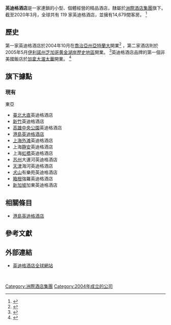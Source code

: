 
{{Infobox company
| name = 英迪格酒店
| key_people = 
| locations = 119間飯店
| area_served = 美國、英國、中國、哥斯大黎加、泰國、台灣、以色列、義大利、西班牙、俄羅斯、波蘭、德國、加拿大、比利時
| homepage = http://www.hotelindigo.com
| revenue = 
| industry = [[飯店|飯店]]
| num_employees = 
| location = 
| logo = HotelIndigoLogo.svg
| founder = 
| foundation = 2004
| parent = [[洲際酒店集團|洲際酒店集團]]
| slogan = 
| type = [[加盟連鎖|加盟連鎖]]
| image_caption = [[休士頓|休士頓]]上城英迪格酒店
| image = Hotel Indigo CIMG8676.JPG
| name_en = Hotel Indigo
}}'''英迪格酒店'''是一家連鎖的小型、個體經營的精品酒店，隸屬於[[洲際酒店集團|洲際酒店集團]]旗下。截至2020年3月，全球共有 119 家英迪格酒店，並擁有14,679間客房。 <ref>{{Cite web|title=Hotel Indigo|url=https://www.ihgplc.com/en/our-brands/hotel-indigo|access-date=2020-01-01|work=www.ihgplc.com|archive-date=2021-08-12|archive-url=https://web.archive.org/web/20210812213808/https://www.ihgplc.com/en/our-brands/hotel-indigo|dead-url=no}}</ref>

== 歷史 ==
第一家英迪格酒店於2004年10月在[[喬治亞州|喬治亞州]][[亚特兰大|亞特蘭大]]開業<ref>{{Cite web|title=Atlanta's second Hotel Indigo opens near airport|url=https://www.travelweekly.com/Travel-News/Hotel-News/Atlantas-second-Hotel-Indigo-opens-near-airport|access-date=26 February 2020|author=King|first=Danny|work=Travel Weekly|archive-date=2021-08-07|archive-url=https://web.archive.org/web/20210807043710/https://www.travelweekly.com/Travel-News/Hotel-News/Atlantas-second-Hotel-Indigo-opens-near-airport|dead-url=no}}</ref> ，第二家酒店則於2005年5月[[伊利诺伊州|伊利諾州]][[芝加哥|芝加哥]][[黄金湖岸历史地区_(芝加哥)|黄金湖岸歷史地區]]開業。 <ref>{{Cite news|author=Ori|first=Ryan|title=Gold Coast's Hotel Indigo getting new name: Claridge House|url=https://www.chicagotribune.com/columns/ryan-ori/ct-biz-hotel-indigo-redevelopment-ryan-ori-20180418-story.html|accessdate=26 February 2020|publisher=The Chicago Tribune|date=18 April 2018|archive-date=2021-08-07|archive-url=https://web.archive.org/web/20210807044435/https://www.chicagotribune.com/columns/ryan-ori/ct-biz-hotel-indigo-redevelopment-ryan-ori-20180418-story.html|dead-url=no}}</ref>英迪格酒店品牌的第一個非美國飯店於[[加拿大|加拿大]][[渥太華|渥太華]]開業。 <ref>{{Cite web|title=Ottawa Hotel Indigo to deflag and go independent|url=https://www.boutiquehotelnews.com/home/news/2017/1/18/ottawa-hotel-indigo-to-deflag-and-go-independent|access-date=26 February 2020|author=Sell|first=George|work=Boutique Hotels|archive-date=2020-02-27|archive-url=https://web.archive.org/web/20200227000500/https://www.boutiquehotelnews.com/home/news/2017/1/18/ottawa-hotel-indigo-to-deflag-and-go-independent|dead-url=no}}</ref>
== 旗下據點 ==

=== 現有 ===
;東亞
*[[臺北|臺北]][[大直|大直]]英迪格酒店
*[[新竹市|新竹]]英迪格酒店
*[[高雄市|高雄]][[中央公園_(高雄市)|中央公園]]英迪格酒店
*[[港島英迪格酒店|港島英迪格酒店]]
*[[上海市|上海]][[外滩|外滩]]英迪格酒店
*上海[[静安区|静安]]英迪格酒店
*上海[[虹橋|虹橋]]英迪格酒店
*[[苏州市|苏州]]大運河英迪格酒店
*[[天津市|天津]]海河英迪格酒店
*[[犬山市|犬山]]有樂苑英迪格酒店
*[[箱根町|箱根]]強羅英迪格酒店
*[[新加坡|新加坡]]加東英迪格酒店


== 相關條目 ==

* [[港島英迪格酒店|港島英迪格酒店]]

== 參考文獻 ==

{{Reflist}}

== 外部連結 ==
* [http://www.hotelindigo.com 英迪格酒店全球網站] 

{{連鎖酒店}}
{{IHG}}
 
[[Category:洲際酒店集團|Category:洲際酒店集團]]
[[Category:2004年成立的公司|Category:2004年成立的公司]]